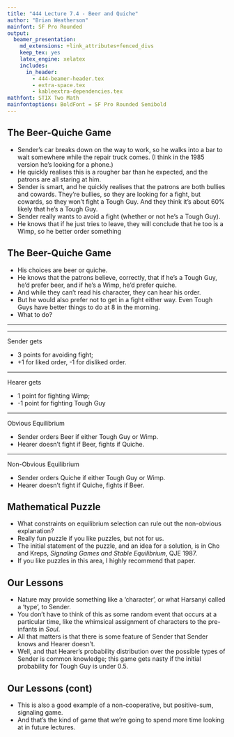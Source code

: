 ```yaml
---
title: "444 Lecture 7.4 - Beer and Quiche"
author: "Brian Weatherson"
mainfont: SF Pro Rounded
output:
  beamer_presentation:
    md_extensions: +link_attributes+fenced_divs
    keep_tex: yes
    latex_engine: xelatex
    includes:
      in_header: 
        - 444-beamer-header.tex
        - extra-space.tex
        - kableextra-dependencies.tex
mathfont: STIX Two Math
mainfontoptions: BoldFont = SF Pro Rounded Semibold
---
```


## The Beer-Quiche Game

- Sender's car breaks down on the way to work, so he walks into a bar to wait somewhere while the repair truck comes. (I think in the 1985 version he's looking for a phone.)
- He quickly realises this is a rougher bar than he expected, and the patrons are all staring at him.
- Sender is smart, and he quickly realises that the patrons are both bullies and cowards. They're bullies, so they are looking for a fight, but cowards, so they won't fight a Tough Guy. And they think it's about 60% likely that he's a Tough Guy.
- Sender really wants to avoid a fight (whether or not he's a Tough Guy).
- He knows that if he just tries to leave, they will conclude that he too is a Wimp, so he better order something

## The Beer-Quiche Game

- His choices are beer or quiche.
- He knows that the patrons believe, correctly, that if he's a Tough Guy, he'd prefer beer, and if he's a Wimp, he'd prefer quiche.
- And while they can't read his character, they can hear his order.
- But he would also prefer not to get in a fight either way. Even Tough Guys have better things to do at 8 in the morning.
- What to do?

---

\begin{center}
\begin{istgame}[scale=1.3]
   \xtdistance{20mm}{20mm}
   \istroot(0)[chance node]{$c$}
     \istb<grow=left>{0.6}[a]
     \istb<grow=right>{0.4}[a]
     \endist
   \xtdistance{10mm}{20mm}
   \istroot(1)(0-1)<180>{1}
     \istb<grow=north>{Beer}[l]
     \istb<grow=south>{Quiche}[l]
     \endist
   \istroot(2)(0-2)<0>{1}
     \istb<grow=north>{Beer}[r]
     \istb<grow=south>{Quiche}[r]
     \endist
   \istroot'[north](a1)(1-1)
     \istb{F}[bl]{1,-1}
     \istb{N}[br]{4,0}
     \endist
   \istroot(b1)(1-2)
     \istb{F}[al]{-1,-1}
     \istb{N}[ar]{2,0}
     \endist
   \istroot(a2)(2-2)
     \istb{F}[al]{-1,1}
     \istb{N}[ar]{4,0}
     \endist
   \istroot'[north](b2)(2-1)
     \istb{F}[bl]{-1,1}
     \istb{N}[br]{2,0}
     \endist
   \xtInfoset(a1)(b2){2}
   \xtInfoset(b1)(a2){2}
   \end{istgame}
\end{center}

---

\begin{center}
\begin{istgame}[scale=0.9]
   \xtdistance{20mm}{20mm}
   \istroot(0)[chance node]{$c$}
     \istb<grow=left>{0.6}[a]
     \istb<grow=right>{0.4}[a]
     \endist
   \xtdistance{10mm}{20mm}
   \istroot(1)(0-1)<180>{1}
     \istb<grow=north>{Beer}[l]
     \istb<grow=south>{Quiche}[l]
     \endist
   \istroot(2)(0-2)<0>{1}
     \istb<grow=north>{Beer}[r]
     \istb<grow=south>{Quiche}[r]
     \endist
   \istroot'[north](a1)(1-1)
     \istb{F}[bl]{1,-1}
     \istb{N}[br]{4,0}
     \endist
   \istroot(b1)(1-2)
     \istb{F}[al]{-1,-1}
     \istb{N}[ar]{2,0}
     \endist
   \istroot(a2)(2-2)
     \istb{F}[al]{-1,1}
     \istb{N}[ar]{4,0}
     \endist
   \istroot'[north](b2)(2-1)
     \istb{F}[bl]{-1,1}
     \istb{N}[br]{2,0}
     \endist
   \xtInfoset(a1)(b2){2}
   \xtInfoset(b1)(a2){2}
   \end{istgame}
\end{center}

Sender gets

- 3 points for avoiding fight;
- +1 for liked order, -1 for disliked order.

---

\begin{center}
\begin{istgame}[scale=0.9]
   \xtdistance{20mm}{20mm}
   \istroot(0)[chance node]{$c$}
     \istb<grow=left>{0.6}[a]
     \istb<grow=right>{0.4}[a]
     \endist
   \xtdistance{10mm}{20mm}
   \istroot(1)(0-1)<180>{1}
     \istb<grow=north>{Beer}[l]
     \istb<grow=south>{Quiche}[l]
     \endist
   \istroot(2)(0-2)<0>{1}
     \istb<grow=north>{Beer}[r]
     \istb<grow=south>{Quiche}[r]
     \endist
   \istroot'[north](a1)(1-1)
     \istb{F}[bl]{1,-1}
     \istb{N}[br]{4,0}
     \endist
   \istroot(b1)(1-2)
     \istb{F}[al]{-1,-1}
     \istb{N}[ar]{2,0}
     \endist
   \istroot(a2)(2-2)
     \istb{F}[al]{-1,1}
     \istb{N}[ar]{4,0}
     \endist
   \istroot'[north](b2)(2-1)
     \istb{F}[bl]{-1,1}
     \istb{N}[br]{2,0}
     \endist
   \xtInfoset(a1)(b2){2}
   \xtInfoset(b1)(a2){2}
   \end{istgame}
\end{center}

Hearer gets

- 1 point for fighting Wimp;
- -1 point for fighting Tough Guy

---

\begin{center}
\begin{istgame}[scale=0.9]
   \xtdistance{20mm}{20mm}
   \istroot(0)[chance node]{$c$}
     \istb<grow=left>{0.6}[a]
     \istb<grow=right>{0.4}[a]
     \endist
   \xtdistance{10mm}{20mm}
   \istroot(1)(0-1)<180>{1}
     \istb<grow=north>{Beer}[l]
     \istb<grow=south>{Quiche}[l]
     \endist
   \istroot(2)(0-2)<0>{1}
     \istb<grow=north>{Beer}[r]
     \istb<grow=south>{Quiche}[r]
     \endist
   \istroot'[north](a1)(1-1)
     \istb{F}[bl]{1,-1}
     \istb{N}[br]{4,0}
     \endist
   \istroot(b1)(1-2)
     \istb{F}[al]{-1,-1}
     \istb{N}[ar]{2,0}
     \endist
   \istroot(a2)(2-2)
     \istb{F}[al]{-1,1}
     \istb{N}[ar]{4,0}
     \endist
   \istroot'[north](b2)(2-1)
     \istb{F}[bl]{-1,1}
     \istb{N}[br]{2,0}
     \endist
   \xtInfoset(a1)(b2){2}
   \xtInfoset(b1)(a2){2}
   \end{istgame}
\end{center}

Obvious Equilibrium

- Sender orders Beer if either Tough Guy or Wimp.
- Hearer doesn't fight if Beer, fights if Quiche.

---

\begin{center}
\begin{istgame}[scale=0.9]
   \xtdistance{20mm}{20mm}
   \istroot(0)[chance node]{$c$}
     \istb<grow=left>{0.6}[a]
     \istb<grow=right>{0.4}[a]
     \endist
   \xtdistance{10mm}{20mm}
   \istroot(1)(0-1)<180>{1}
     \istb<grow=north>{Beer}[l]
     \istb<grow=south>{Quiche}[l]
     \endist
   \istroot(2)(0-2)<0>{1}
     \istb<grow=north>{Beer}[r]
     \istb<grow=south>{Quiche}[r]
     \endist
   \istroot'[north](a1)(1-1)
     \istb{F}[bl]{1,-1}
     \istb{N}[br]{4,0}
     \endist
   \istroot(b1)(1-2)
     \istb{F}[al]{-1,-1}
     \istb{N}[ar]{2,0}
     \endist
   \istroot(a2)(2-2)
     \istb{F}[al]{-1,1}
     \istb{N}[ar]{4,0}
     \endist
   \istroot'[north](b2)(2-1)
     \istb{F}[bl]{-1,1}
     \istb{N}[br]{2,0}
     \endist
   \xtInfoset(a1)(b2){2}
   \xtInfoset(b1)(a2){2}
   \end{istgame}
\end{center}

Non-Obvious Equilibrium

- Sender orders Quiche if either Tough Guy or Wimp.
- Hearer doesn't fight if Quiche, fights if Beer.

## Mathematical Puzzle

- What constraints on equilibrium selection can rule out the non-obvious explanation?
- Really fun puzzle if you like puzzles, but not for us.
- The initial statement of the puzzle, and an idea for a solution, is in Cho and Kreps, _Signaling Games and Stable Equilibrium_, QJE 1987.
- If you like puzzles in this area, I highly recommend that paper.

## Our Lessons

- Nature may provide something like a 'character', or what Harsanyi called a 'type', to Sender.
- You don't have to think of this as some random event that occurs at a particular time, like the whimsical assignment of characters to the pre-infants in _Soul_.
- All that matters is that there is some feature of Sender that Sender knows and Hearer doesn't.
- Well, and that Hearer's probability distribution over the possible types of Sender is common knowledge; this game gets nasty if the initial probability for Tough Guy is under 0.5.

## Our Lessons (cont)

- This is also a good example of a non-cooperative, but positive-sum, signaling game.
- And that's the kind of game that we're going to spend more time looking at in future lectures.